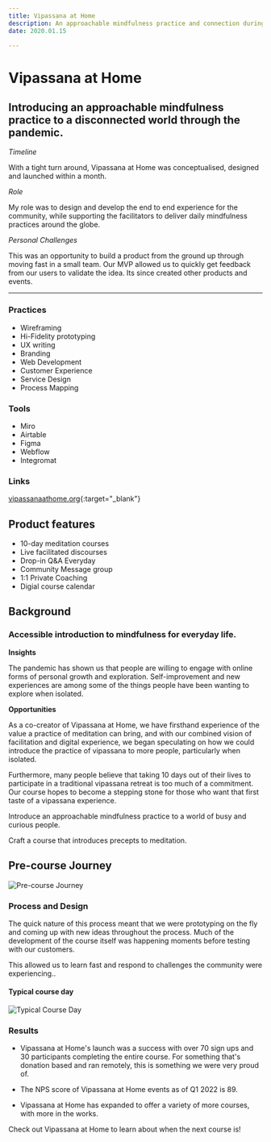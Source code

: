 ```yaml
---
title: Vipassana at Home
description: An approachable mindfulness practice and connection during the pandemic.
date: 2020.01.15

---
```

# Vipassana at Home

## Introducing an approachable mindfulness practice to a disconnected world through the pandemic.

_Timeline_

With a tight turn around, Vipassana at Home was conceptualised, designed and launched within a month.

_Role_

My role was to design and develop the end to end experience for the community, while supporting the facilitators to deliver daily mindfulness practices around the globe.

_Personal Challenges_

This was an opportunity to build a product from the ground up through moving fast in a small team. Our MVP allowed us to quickly get feedback from our users to validate the idea. Its since created other products and events.

---


### Practices
-  Wireframing
-  Hi-Fidelity prototyping
-  UX writing
-  Branding
-  Web Development
-  Customer Experience
-  Service Design
-  Process Mapping

### Tools
-  Miro
-  Airtable
-  Figma
-  Webflow
-  Integromat

### Links
[vipassanaathome.org](http://vipassanaathome.org){:target="_blank"}

## Product features
- 10-day meditation courses
- Live facilitated discourses
- Drop-in Q&A Everyday
- Community Message group
- 1:1 Private Coaching
- Digial course calendar

## Background

### Accessible introduction to mindfulness for everyday life.

**Insights**

The pandemic has shown us that people are willing to engage with online forms of personal growth and exploration. Self-improvement and new experiences are among some of the things people have been wanting to explore when isolated.

**Opportunities**

As a co-creator of Vipassana at Home, we have firsthand experience of the value a practice of meditation can bring, and with our combined vision of facilitation and digital experience, we began speculating on how we could introduce the practice of vipassana to more people, particularly when isolated.

Furthermore, many people believe that taking 10 days out of their lives to participate in a traditional vipassana retreat is too much of a commitment. Our course hopes to become a stepping stone for those who want that first taste of a vipassana experience.

Introduce an approachable mindfulness practice to a world of busy and curious people.

Craft a course that introduces precepts to meditation.

## Pre-course Journey

![Pre-course Journey](@content/posts/images/accessibility-feature-tedx-p-500.png)

### Process and Design

The quick nature of this process meant that we were prototyping on the fly and coming up with new ideas throughout the process. Much of the development of the course itself was happening moments before testing with our customers.

This allowed us to learn fast and respond to challenges the community were experiencing..

#### Typical course day

![Typical Course Day](@public/images/accessibility-feature-tedx-p-500.png)

### Results

-  Vipassana at Home's launch was a success with over 70 sign ups and 30 participants completing the entire course. For something that's donation based and ran remotely, this is something we were very proud of.

-  The NPS score of Vipassana at Home events as of Q1 2022 is 89.

-  Vipassana at Home has expanded to offer a variety of more courses, with more in the works.

Check out Vipassana at Home to learn about when the next course is!